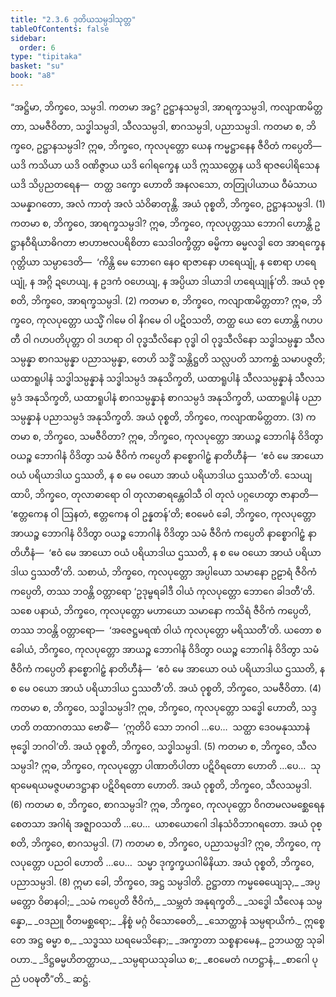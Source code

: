 ```yaml
---
title: "2.3.6 ဒုတိယသမ္ပဒါသုတ္တ"
tableOfContents: false
sidebar:
  order: 6
type: "tipitaka"
basket: "su"
book: "a8"
---
```



<DynamicBreadcrumb />

<Division number="76" book="a8" e="ch" v="17" p="141">

<Paragraph number="751" book="a8">
“အဋ္ဌိမာ, ဘိက္ခဝေ, သမ္ပဒါ. ကတမာ အဋ္ဌ? ဥဋ္ဌာနသမ္ပဒါ, အာရက္ခသမ္ပဒါ, ကလျာဏမိတ္တတာ, သမဇီဝိတာ, သဒ္ဓါသမ္ပဒါ, သီလသမ္ပဒါ, စာဂသမ္ပဒါ, ပညာသမ္ပဒါ. ကတမာ စ, ဘိက္ခဝေ, ဥဋ္ဌာနသမ္ပဒါ? ဣဓ, ဘိက္ခဝေ, ကုလပုတ္တော ယေန ကမ္မဋ္ဌာနေန ဇီဝိတံ ကပ္ပေတိ—  ယဒိ ကသိယာ ယဒိ ဝဏိဇ္ဇာယ ယဒိ ဂေါရက္ခေန ယဒိ ဣဿတ္တေန ယဒိ ရာဇပေါရိသေန ယဒိ သိပ္ပညတရေန—  တတ္ထ ဒက္ခော ဟောတိ အနလသော, တတြုပါယာယ ဝီမံသာယ သမန္နာဂတော, အလံ ကာတုံ အလံ သံဝိဓာတုန္တိ. အယံ ဝုစ္စတိ, ဘိက္ခဝေ, ဥဋ္ဌာနသမ္ပဒါ. (1)
</Paragraph>

<Paragraph number="752" book="a8">
ကတမာ စ, ဘိက္ခဝေ, အာရက္ခသမ္ပဒါ? ဣဓ, ဘိက္ခဝေ, ကုလပုတ္တဿ ဘောဂါ ဟောန္တိ ဥဋ္ဌာနဝီရိယာဓိဂတာ ဗာဟာဗလပရိစိတာ သေဒါဝက္ခိတ္တာ ဓမ္မိကာ ဓမ္မလဒ္ဓါ တေ အာရက္ခေန ဂုတ္တိယာ သမ္ပာဒေတိ—  ‘ကိန္တိ မေ ဘောဂေ နေဝ ရာဇာနော ဟရေယျုံ, န စောရာ ဟရေယျုံ, န အဂ္ဂိ ဍဟေယျ, န ဥဒကံ ဝဟေယျ, န အပ္ပိယာ ဒါယာဒါ ဟရေယျုန်’တိ. အယံ ဝုစ္စတိ, ဘိက္ခဝေ, အာရက္ခသမ္ပဒါ. (2)
</Paragraph>

<Paragraph number="753" book="a8">
ကတမာ စ, ဘိက္ခဝေ, ကလျာဏမိတ္တတာ? ဣဓ, ဘိက္ခဝေ, ကုလပုတ္တော ယသ္မိံ ဂါမေ ဝါ နိဂမေ ဝါ ပဋိဝသတိ, တတ္ထ ယေ တေ ဟောန္တိ ဂဟပတီ ဝါ ဂဟပတိပုတ္တာ ဝါ ဒဟရာ ဝါ ဝုဒ္ဓသီလိနော ဝုဒ္ဓါ ဝါ ဝုဒ္ဓသီလိနော သဒ္ဓါသမ္ပန္နာ သီလသမ္ပန္နာ စာဂသမ္ပန္နာ ပညာသမ္ပန္နာ, တေဟိ သဒ္ဓိံ သန္တိဋ္ဌတိ သလ္လပတိ သာကစ္ဆံ သမာပဇ္ဇတိ; ယထာရူပါနံ သဒ္ဓါသမ္ပန္နာနံ သဒ္ဓါသမ္ပဒံ အနုသိက္ခတိ, ယထာရူပါနံ သီလသမ္ပန္နာနံ သီလသမ္ပဒံ အနုသိက္ခတိ, ယထာရူပါနံ စာဂသမ္ပန္နာနံ စာဂသမ္ပဒံ အနုသိက္ခတိ, ယထာရူပါနံ ပညာသမ္ပန္နာနံ ပညာသမ္ပဒံ အနုသိက္ခတိ. အယံ ဝုစ္စတိ, ဘိက္ခဝေ, ကလျာဏမိတ္တတာ. (3)
</Paragraph>

<Paragraph number="754" book="a8">
ကတမာ စ, ဘိက္ခဝေ, သမဇီဝိတာ? ဣဓ, ဘိက္ခဝေ, ကုလပုတ္တော အာယဉ္စ ဘောဂါနံ ဝိဒိတွာ ဝယဉ္စ ဘောဂါနံ ဝိဒိတွာ သမံ ဇီဝိကံ ကပ္ပေတိ နာစ္စောဂါဠှံ နာတိဟီနံ—  ‘ဧဝံ မေ အာယော ဝယံ ပရိယာဒါယ ဌဿတိ, န စ မေ ဝယော အာယံ ပရိယာဒါယ ဌဿတီ’တိ. သေယျထာပိ, ဘိက္ခဝေ, တုလာဓာရော ဝါ တုလာဓာရန္တေဝါသီ ဝါ တုလံ ပဂ္ဂဟေတွာ ဇာနာတိ—  ‘ဧတ္တကေန ဝါ ဩနတံ, ဧတ္တကေန ဝါ ဥန္နတန်’တိ; ဧဝမေဝံ ခေါ, ဘိက္ခဝေ, ကုလပုတ္တော အာယဉ္စ ဘောဂါနံ ဝိဒိတွာ ဝယဉ္စ ဘောဂါနံ ဝိဒိတွာ သမံ ဇီဝိကံ ကပ္ပေတိ နာစ္စောဂါဠှံ နာတိဟီနံ—  ‘ဧဝံ မေ အာယော ဝယံ ပရိယာဒါယ ဌဿတိ, န စ မေ ဝယော အာယံ ပရိယာဒါယ ဌဿတီ’တိ. သစာယံ, ဘိက္ခဝေ, ကုလပုတ္တော အပ္ပါယော သမာနော ဥဠာရံ ဇီဝိကံ ကပ္ပေတိ, တဿ ဘဝန္တိ ဝတ္တာရော ‘ဥဒုမ္ဗရခါဒီ ဝါယံ ကုလပုတ္တော ဘောဂေ ခါဒတီ’တိ. သစေ ပနာယံ, ဘိက္ခဝေ, ကုလပုတ္တော မဟာယော သမာနော ကသိရံ ဇီဝိကံ ကပ္ပေတိ, တဿ ဘဝန္တိ ဝတ္တာရော—  ‘အဇေဋ္ဌမရဏံ ဝါယံ ကုလပုတ္တော မရိဿတီ’တိ. ယတော စ ခေါယံ, ဘိက္ခဝေ, ကုလပုတ္တော အာယဉ္စ ဘောဂါနံ ဝိဒိတွာ ဝယဉ္စ ဘောဂါနံ ဝိဒိတွာ သမံ ဇီဝိကံ ကပ္ပေတိ နာစ္စောဂါဠှံ နာတိဟီနံ—  ‘ဧဝံ မေ အာယော ဝယံ ပရိယာဒါယ ဌဿတိ, န စ မေ ဝယော အာယံ ပရိယာဒါယ ဌဿတီ’တိ. အယံ ဝုစ္စတိ, ဘိက္ခဝေ, သမဇီဝိတာ. (4)
</Paragraph>

<Paragraph number="755" book="a8">
ကတမာ စ, ဘိက္ခဝေ, သဒ္ဓါသမ္ပဒါ? ဣဓ, ဘိက္ခဝေ, ကုလပုတ္တော သဒ္ဓေါ ဟောတိ, သဒ္ဒဟတိ တထာဂတဿ ဗောဓိံ—  ‘ဣတိပိ သော ဘဂဝါ …ပေ…  သတ္ထာ ဒေဝမနုဿာနံ ဗုဒ္ဓေါ ဘဂဝါ’တိ. အယံ ဝုစ္စတိ, ဘိက္ခဝေ, သဒ္ဓါသမ္ပဒါ. (5)
</Paragraph>

<Paragraph number="756" book="a8">
ကတမာ စ, ဘိက္ခဝေ, သီလသမ္ပဒါ? ဣဓ, ဘိက္ခဝေ, ကုလပုတ္တော ပါဏာတိပါတာ ပဋိဝိရတော ဟောတိ …ပေ…  သုရာမေရယမဇ္ဇပမာဒဋ္ဌာနာ ပဋိဝိရတော ဟောတိ. အယံ ဝုစ္စတိ, ဘိက္ခဝေ, သီလသမ္ပဒါ. (6)
</Paragraph>

<Paragraph number="757" book="a8">
ကတမာ စ, ဘိက္ခဝေ, စာဂသမ္ပဒါ? ဣဓ, ဘိက္ခဝေ, ကုလပုတ္တော ဝိဂတမလမစ္ဆေရေန စေတသာ အဂါရံ အဇ္ဈာဝသတိ …ပေ…  ယာစယောဂေါ ဒါနသံဝိဘာဂရတော. အယံ ဝုစ္စတိ, ဘိက္ခဝေ, စာဂသမ္ပဒါ. (7)
</Paragraph>

<Paragraph number="758" book="a8">
ကတမာ စ, ဘိက္ခဝေ, ပညာသမ္ပဒါ? ဣဓ, ဘိက္ခဝေ, ကုလပုတ္တော ပညဝါ ဟောတိ …ပေ…  သမ္မာ ဒုက္ခက္ခယဂါမိနိယာ. အယံ ဝုစ္စတိ, ဘိက္ခဝေ, ပညာသမ္ပဒါ. (8)
</Paragraph>

<Paragraph number="759" book="a8">
ဣမာ ခေါ, ဘိက္ခဝေ, အဋ္ဌ သမ္ပဒါတိ.
</Paragraph>

<Paragraph number="760" type="verses" book="a8">
ဥဋ္ဌာတာ ကမ္မဓေယျေသု,_  
_အပ္ပမတ္တော ဝိဓာနဝါ;_  
_သမံ ကပ္ပေတိ ဇီဝိကံ,_  
_သမ္ဘတံ အနုရက္ခတိ._  

</Paragraph>

<Paragraph number="761" type="verses" book="a8">
_သဒ္ဓေါ သီလေန သမ္ပန္နော,_  
_ဝဒညူ ဝီတမစ္ဆရော;_  
_နိစ္စံ မဂ္ဂံ ဝိသောဓေတိ,_  
_သောတ္ထာနံ သမ္ပရာယိကံ._  

</Paragraph>

<Paragraph number="762" book="a8">
ဣစ္စေတေ အဋ္ဌ ဓမ္မာ စ,_  
_သဒ္ဓဿ ဃရမေသိနော;_  
_အက္ခာတာ သစ္စနာမေန,_  
ဥဘယတ္ထ သုခါဝဟာ._  

</Paragraph>

<Paragraph number="763" type="verses" book="a8">
_ဒိဋ္ဌဓမ္မဟိတတ္ထာယ,_  
_သမ္ပရာယသုခါယ စ;_  
_ဧဝမေတံ ဂဟဋ္ဌာနံ,_  
_စာဂေါ ပုညံ ပဝဍ္ဎတီ”တိ._  


</Paragraph>
</Division>

<Paragraph number="764" type="center" book="a8">
ဆဋ္ဌံ.
</Paragraph>